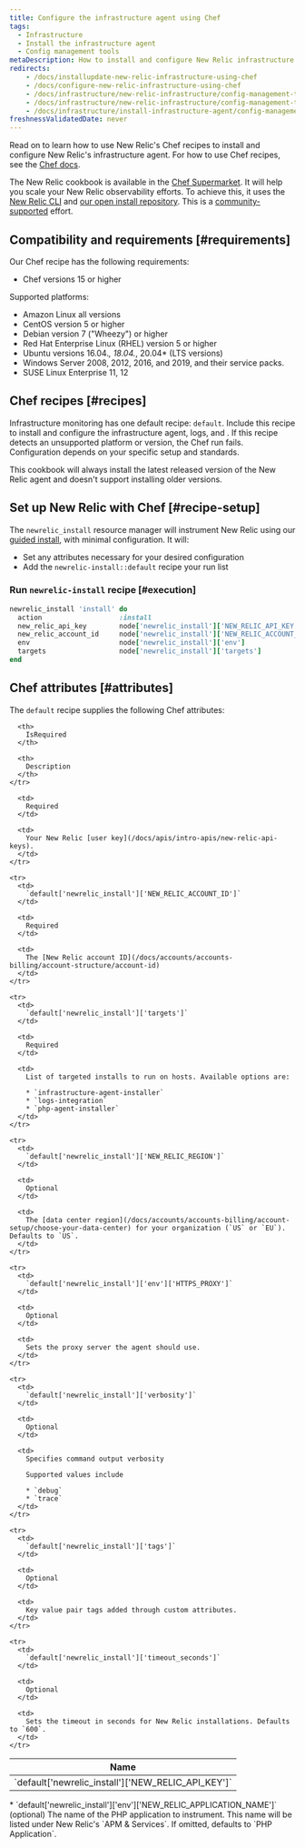 ```yaml
---
title: Configure the infrastructure agent using Chef
tags:
  - Infrastructure
  - Install the infrastructure agent
  - Config management tools
metaDescription: How to install and configure New Relic infrastructure monitoring using Chef.
redirects:
    - /docs/installupdate-new-relic-infrastructure-using-chef
    - /docs/configure-new-relic-infrastructure-using-chef
    - /docs/infrastructure/new-relic-infrastructure/config-management-tools/configure-new-relic-infrastructure-using-chef
    - /docs/infrastructure/new-relic-infrastructure/config-management-tools
    - /docs/infrastructure/install-infrastructure-agent/config-management-tools/configure-infrastructure-agent-using-chef
freshnessValidatedDate: never
---
```


Read on to learn how to use New Relic's Chef recipes to install and configure New Relic's infrastructure agent. For how to use Chef recipes, see the [Chef docs](https://www.chef.io/solutions/infrastructure-automation/).

The New Relic cookbook is available in the [Chef Supermarket](https://supermarket.chef.io/cookbooks/newrelic-install). It will help you scale your New Relic observability efforts. To achieve this, it uses the [New Relic CLI](https://github.com/newrelic/newrelic-cli) and [our open install repository](https://github.com/newrelic/open-install-library). This is a [community-supported](https://github.com/newrelic/chef-install) effort.

## Compatibility and requirements [#requirements]

Our Chef recipe has the following requirements:

* Chef versions 15 or higher

Supported platforms:

* Amazon Linux all versions
* CentOS version 5 or higher
* Debian version 7 ("Wheezy") or higher
* Red Hat Enterprise Linux (RHEL) version 5 or higher
* Ubuntu versions 16.04._, 18.04._, 20.04\* (LTS versions)
* Windows Server 2008, 2012, 2016, and 2019, and their service packs.
* SUSE Linux Enterprise 11, 12

## Chef recipes [#recipes]

Infrastructure monitoring has one default recipe: `default`. Include this recipe to install and configure the infrastructure agent, logs, and <InlinePopover type="apm"/>. If this recipe detects an unsupported platform or version, the Chef run fails. Configuration depends on your specific setup and standards.

<Callout variant="important">
  This cookbook will always install the latest released version of the New Relic agent and doesn't support installing older versions.
</Callout>

## Set up New Relic with Chef [#recipe-setup]

The `newrelic_install` resource manager will instrument New Relic using our [guided install](https://one.newrelic.com/marketplace/install-data-source?state=54fb0241-f38f-ac22-f941-6566d771b6f4), with minimal configuration. It will:

* Set any attributes necessary for your desired configuration
* Add the `newrelic-install::default` recipe your run list

### Run `newrelic-install` recipe [#execution]

```ruby
newrelic_install 'install' do
  action                   :install
  new_relic_api_key        node['newrelic_install']['NEW_RELIC_API_KEY']
  new_relic_account_id     node['newrelic_install']['NEW_RELIC_ACCOUNT_ID']
  env                      node['newrelic_install']['env']
  targets                  node['newrelic_install']['targets']
end
```

## Chef attributes [#attributes]

The `default` recipe supplies the following Chef attributes:

<table>
  <thead>
    <tr>
      <th style={{ width: "300px" }}>
        Name
      </th>

      <th>
        IsRequired
      </th>

      <th>
        Description
      </th>
    </tr>
  </thead>

  <tbody>
    <tr>
      <td>
        `default['newrelic_install']['NEW_RELIC_API_KEY']`
      </td>

      <td>
        Required
      </td>

      <td>
        Your New Relic [user key](/docs/apis/intro-apis/new-relic-api-keys).
      </td>
    </tr>

    <tr>
      <td>
        `default['newrelic_install']['NEW_RELIC_ACCOUNT_ID']`
      </td>

      <td>
        Required
      </td>

      <td>
        The [New Relic account ID](/docs/accounts/accounts-billing/account-structure/account-id)
      </td>
    </tr>

    <tr>
      <td>
        `default['newrelic_install']['targets']`
      </td>

      <td>
        Required
      </td>

      <td>
        List of targeted installs to run on hosts. Available options are:

        * `infrastructure-agent-installer`
        * `logs-integration`
        * `php-agent-installer`
      </td>
    </tr>

    <tr>
      <td>
        `default['newrelic_install']['NEW_RELIC_REGION']`
      </td>

      <td>
        Optional
      </td>

      <td>
        The [data center region](/docs/accounts/accounts-billing/account-setup/choose-your-data-center) for your organization (`US` or `EU`). Defaults to `US`.
      </td>
    </tr>

    <tr>
      <td>
        `default['newrelic_install']['env']['HTTPS_PROXY']`
      </td>

      <td>
        Optional
      </td>

      <td>
        Sets the proxy server the agent should use.
      </td>
    </tr>

    <tr>
      <td>
        `default['newrelic_install']['verbosity']`
      </td>

      <td>
        Optional
      </td>

      <td>
        Specifies command output verbosity

        Supported values include

        * `debug`
        * `trace`
      </td>
    </tr>

    <tr>
      <td>
        `default['newrelic_install']['tags']`
      </td>

      <td>
        Optional
      </td>

      <td>
        Key value pair tags added through custom attributes.
      </td>
    </tr>

    <tr>
      <td>
        `default['newrelic_install']['timeout_seconds']`
      </td>

      <td>
        Optional
      </td>

      <td>
        Sets the timeout in seconds for New Relic installations. Defaults to `600`.
      </td>
    </tr>
  </tbody>
</table>

<CollapserGroup>
  <Collapser
    id="environment-vars"
    title="PHP Agent"
  >
    * `default['newrelic_install']['env']['NEW_RELIC_APPLICATION_NAME']` (optional) The name of the PHP application to instrument. This name will be listed under New Relic's `APM & Services`. If omitted, defaults to `PHP Application`.
  </Collapser>
</CollapserGroup>
